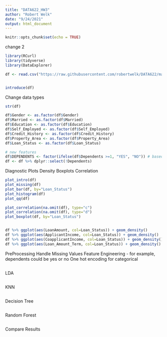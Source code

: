 ---
title: "DATA622_HW3"
author: "Robert Welk"
date: "9/24/2021"
output: html_document
---

```{r setup, include=FALSE}
knitr::opts_chunk$set(echo = TRUE)
```
change 2
```{r}
library(RCurl)
library(tidyverse)
library(DataExplorer)

df <- read.csv("https://raw.githubusercontent.com/robertwelk/DATA622/main/Loan_approval.csv") %>% as_tibble()


introduce(df)
```

Change data types 
```{r}
str(df)

df$Gender <- as.factor(df$Gender)
df$Married <- as.factor(df$Married)
df$Education <- as.factor(df$Education)
df$Self_Employed <- as.factor(df$Self_Employed)
df$Credit_History <- as.factor(df$Credit_History)
df$Property_Area <- as.factor(df$Property_Area)
df$Loan_Status <- as.factor(df$Loan_Status)

# new features
df$DEPENDENTS <- factor(ifelse(df$Dependents >=1, "YES", "NO")) # based on EDA
df <- df %>% dplyr::select(!Dependents)
```

Diagnostic Plots
Density
Boxplots
Correlation 
```{r}
plot_intro(df)
plot_missing(df)
plot_bar(df, by="Loan_Status")
plot_histogram(df)
plot_qq(df)

plot_correlation(na.omit(df), type="c")
plot_correlation(na.omit(df), type="d")
plot_boxplot(df, by="Loan_Status")


df %>% ggplot(aes(LoanAmount, col=Loan_Status)) + geom_density()
df %>% ggplot(aes(ApplicantIncome, col=Loan_Status)) + geom_density()
df %>% ggplot(aes(CoapplicantIncome, col=Loan_Status)) + geom_density()
df %>% ggplot(aes(Loan_Amount_Term, col=Loan_Status)) + geom_density()
```

PreProcessing
Handle Missing Values
Feature Engineering
  -   for example, dependents could be yes or no
One hot encoding for categorical

```{r}


```



LDA
```{r}

```

KNN
```{r}

```

Decision Tree
```{r}

```

Random Forest
```{r}

```

Compare Results
```{r}

```
